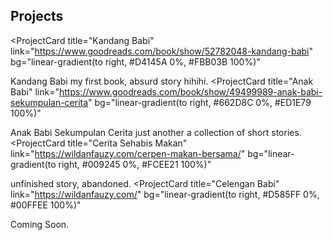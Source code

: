 ## Projects

<ProjectCard
  title="Kandang Babi"
  link="https://www.goodreads.com/book/show/52782048-kandang-babi"
  bg="linear-gradient(to right, #D4145A 0%, #FBB03B 100%)"
>
  Kandang Babi my first book, absurd story hihihi.
</ProjectCard>
<ProjectCard
  title="Anak Babi"
  link="https://www.goodreads.com/book/show/49499989-anak-babi-sekumpulan-cerita"
  bg="linear-gradient(to right, #662D8C 0%, #ED1E79 100%)"
>
  Anak Babi Sekumpulan Cerita just another a collection of short stories.
</ProjectCard>
<ProjectCard
  title="Cerita Sehabis Makan"
  link="https://wildanfauzy.com/cerpen-makan-bersama/"
  bg="linear-gradient(to right, #009245 0%, #FCEE21 100%)"
>
  unfinished story, abandoned.
</ProjectCard>
<ProjectCard
  title="Celengan Babi"
  link="https://wildanfauzy.com/"
  bg="linear-gradient(to right, #D585FF 0%, #00FFEE 100%)"
>
  Coming Soon.
</ProjectCard>
